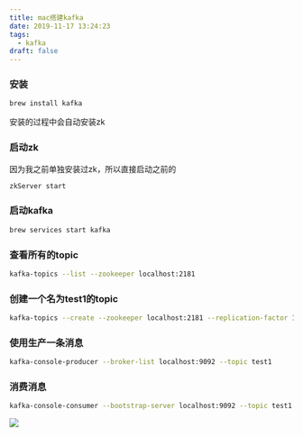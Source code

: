 ```yaml
---
title: mac搭建kafka
date: 2019-11-17 13:24:23
tags:
  - kafka
draft: false
---
```


### 安装
```bash 
brew install kafka
```
安装的过程中会自动安装zk
### 启动zk
因为我之前单独安装过zk，所以直接启动之前的
```bash
zkServer start
```
### 启动kafka
```bash
brew services start kafka
```
### 查看所有的topic
```bash
kafka-topics --list --zookeeper localhost:2181
```
### 创建一个名为test1的topic
```bash
kafka-topics --create --zookeeper localhost:2181 --replication-factor 1 --partitions 1 --topic test1
```
### 使用生产一条消息
```bash
kafka-console-producer --broker-list localhost:9092 --topic test1
```
### 消费消息
```bash
kafka-console-consumer --bootstrap-server localhost:9092 --topic test1 --from-beginning
```
![](https://dzh213.oss-cn-beijing.aliyuncs.com/blog/kafka的生产和消费.png)
